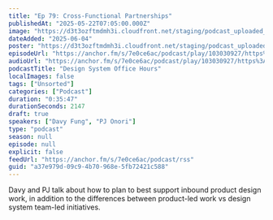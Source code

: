 ```yaml
---
title: "Ep 79: Cross-Functional Partnerships"
publishedAt: "2025-05-22T07:05:00.000Z"
image: "https://d3t3ozftmdmh3i.cloudfront.net/staging/podcast_uploaded_nologo/21047747/21047747-1699427880984-48d6ab24edbb5.jpg"
dateAdded: "2025-06-04"
poster: "https://d3t3ozftmdmh3i.cloudfront.net/staging/podcast_uploaded_nologo/21047747/21047747-1699427880984-48d6ab24edbb5.jpg"
episodeUrl: "https://anchor.fm/s/7e0ce6ac/podcast/play/103030927/https%3A%2F%2Fd3ctxlq1ktw2nl.cloudfront.net%2Fstaging%2F2025-4-22%2Fa77b8ba2-6042-c33f-1cad-5d26c4b41283.mp3"
audioUrl: "https://anchor.fm/s/7e0ce6ac/podcast/play/103030927/https%3A%2F%2Fd3ctxlq1ktw2nl.cloudfront.net%2Fstaging%2F2025-4-22%2Fa77b8ba2-6042-c33f-1cad-5d26c4b41283.mp3"
podcastTitle: "Design System Office Hours"
localImages: false
tags: ["Unsorted"]
categories: ["Podcast"]
duration: "0:35:47"
durationSeconds: 2147
draft: true
speakers: ["Davy Fung", "PJ Onori"]
type: "podcast"
season: null
episode: null
explicit: false
feedUrl: "https://anchor.fm/s/7e0ce6ac/podcast/rss"
guid: "a37e979d-09c9-4b70-968e-5fb72421c588"
---
```

Davy and PJ talk about how to plan to best support inbound product design work, in addition to the differences between product-led work vs design system team-led initiatives.
